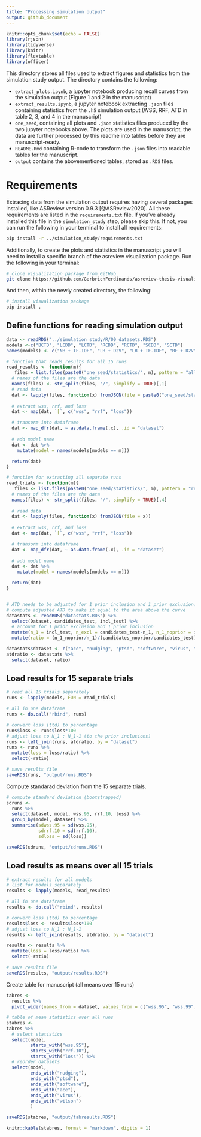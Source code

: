 ```yaml
---
title: "Processing simulation output"
output: github_document
---
```


```r
knitr::opts_chunk$set(echo = FALSE)
library(rjson)
library(tidyverse)
library(knitr)
library(flextable)
library(officer)
```

This directory stores all files used to extract figures and statistics from the simulation study output.
The directory contains the following:

- `extract_plots.ipynb`, a jupyter notebook producing recall curves from the simulation output (Figure 1 and 2 in the manuscript)
- `extract_results.ipynb`, a jupyter notebook extracting `.json` files containing statistics from the `.h5` simulation output (WSS, RRF, ATD in table 2, 3, and 4 in the manuscript)
- `one_seed`, containing all plots and `.json` statistics files produced by the two jupyter notebooks above. The plots are used in the manuscript, the data are further processed by this readme into tables before they are manuscript-ready.
- `README.Rmd` containing R-code to transform the `.json` files into readable tables for the manuscript.
- `output` contains the abovementioned tables, stored as `.RDS` files.  

# Requirements
Extracing data from the simulation output requires having several packages installed, like ASReview version 0.9.3 [@ASReview2020]. All these requirements are listed in the `requirements.txt` file. If you've already installed this file in the `simulation_study` step, please skip this. If not, you can run the following in your terminal to install all requirements: 

```bash
pip install -r ../simulation_study/requirements.txt
```

Additionally, to create the plots and statistics in the manuscript you will need to install a specific branch of the asreview visualization package. Run the following in your terminal: 

```bash
# clone visualization package from GitHub
git clone https://github.com/GerbrichFerdinands/asreview-thesis-visualization.git
```

And then, within the newly created directory, the following:

```bash
# install visualization package 
pip install . 
```


## Define functions for reading simulation output 
```r
data <- readRDS("../simulation_study/R/00_datasets.RDS")
models <-c("BCTD", "LCDD", "LCTD", "RCDD", "RCTD", "SCDD", "SCTD")
names(models) <- c("NB + TF-IDF", "LR + D2V", "LR + TF-IDF", "RF + D2V", "RF + TF-IDF", "SVM + D2V", "SVM + TF-IDF" )

# function that reads results for all 15 runs
read_results <- function(m){
   files = list.files(paste0("one_seed/statistics/", m), pattern = "all.json", recursive = TRUE)
  # names of the files are the data
  names(files) <- str_split(files, "/", simplify = TRUE)[,1]
  # read data
  dat <- lapply(files, function(x) fromJSON(file = paste0("one_seed/statistics/", m, "/", x)))
  
  # extract wss, rrf, and loss
  dat <- map(dat, `[`, c("wss", "rrf", "loss"))

  # transorm into dataframe
  dat <- map_dfr(dat, ~ as.data.frame(.x), .id = "dataset")
  
  # add model name
  dat <- dat %>% 
    mutate(model = names(models[models == m]))

  return(dat)
}

# function for extracting all separate runs 
read_trials <- function(m){
   files <- list.files(paste0("one_seed/statistics/", m), pattern = "results_", recursive = TRUE, full.names=TRUE)
  # names of the files are the data
  names(files) <- str_split(files, "/", simplify = TRUE)[,4]
  
  # read data
  dat <- lapply(files, function(x) fromJSON(file = x))
  
  # extract wss, rrf, and loss
  dat <- map(dat, `[`, c("wss", "rrf", "loss"))

  # transorm into dataframe
  dat <- map_dfr(dat, ~ as.data.frame(.x), .id = "dataset")
  
  # add model name
  dat <- dat %>% 
    mutate(model = names(models[models == m]))

  return(dat)
}


# ATD needs to be adjusted for 1 prior inclusion and 1 prior exclusion! 
# compute adjusted ATD to make it equal to the area above the curve
datastats <- readRDS("datastats.RDS") %>%
  select(Dataset, candidates_test, incl_test) %>%
  # account for 1 prior exclusion and 1 prior inclusion
  mutate(n_1 = incl_test, n_excl = candidates_test-n_1, n_1_noprior = incl_test-1, candidates_noprior = candidates_test -1) %>%
  mutate(ratio = (n_1_noprior/n_1)/(candidates_noprior/candidates_test))

datastats$dataset <- c("ace", "nudging", "ptsd", "software", "virus", "wilson")
atdratio <- datastats %>%
  select(dataset, ratio)
```

## Load results for 15 separate trials
```r
# read all 15 trials separately
runs <- lapply(models, FUN = read_trials)

# all in one dataframe
runs <- do.call("rbind", runs)

# convert loss (ttd) to percentage 
runs$loss <- runs$loss*100
# adjust loss to N_1 : N_1-1 (to the prior inclusions)
runs <- left_join(runs, atdratio, by = "dataset")
runs <- runs %>%
  mutate(loss = loss/ratio) %>%
  select(-ratio)

# save results file 
saveRDS(runs, "output/runs.RDS")
```

Compute standarad deviation from the 15 separate trials.
```r
# compute standard deviation (bootstrapped)
sdruns <- 
  runs %>%
  select(dataset, model, wss.95, rrf.10, loss) %>% 
  group_by(model, dataset) %>%
  summarise(sdwss.95 = sd(wss.95),
            sdrrf.10 = sd(rrf.10),
            sdloss = sd(loss))

saveRDS(sdruns, "output/sdruns.RDS")
```

## Load results as means over all 15 trials  
```r
# extract results for all models
# list for models separately
results <- lapply(models, read_results)

# all in one dataframe
results <- do.call("rbind", results)

# convert loss (ttd) to percentage 
results$loss <- results$loss*100
# adjust loss to N_1 : N_1-1
results <- left_join(results, atdratio, by = "dataset")

results <- results %>%
  mutate(loss = loss/ratio) %>%
  select(-ratio)

# save results file 
saveRDS(results, "output/results.RDS")
```

Create table for manuscript (all means over 15 runs)
```r
tabres <- 
  results %>%
  pivot_wider(names_from = dataset, values_from = c("wss.95", "wss.99", "wss.100", "rrf.5", "rrf.10", "rrf.20", "loss"))

# table of mean statistics over all runs 
stabres <- 
tabres %>%
  # select statistics
  select(model,
         starts_with("wss.95"),
         starts_with("rrf.10"), 
         starts_with("loss")) %>%
  # reorder datasets
  select(model,
         ends_with("nudging"),
         ends_with("ptsd"),
         ends_with("software"),
         ends_with("ace"),
         ends_with("virus"),
         ends_with("wilson")
         )

saveRDS(stabres, "output/tabresults.RDS")

knitr::kable(stabres, format = "markdown", digits = 1)
```

